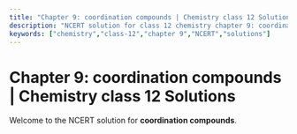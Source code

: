 ```yaml
---
title: "Chapter 9: coordination compounds | Chemistry class 12 Solutions"
description: "NCERT solution for class 12 chemistry chapter 9: coordination compounds."
keywords: ["chemistry","class-12","chapter 9","NCERT","solutions"]
---
```


# Chapter 9: coordination compounds | Chemistry class 12 Solutions

Welcome to the NCERT solution for **coordination compounds**.
